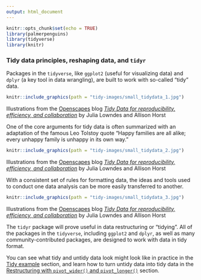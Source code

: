 ```yaml
---
output: html_document
---
```


```r
knitr::opts_chunk$set(echo = TRUE)
library(palmerpenguins)
library(tidyverse)
library(knitr)
```

### Tidy data principles, reshaping data, and `tidyr`

Packages in the `tidyverse`, like `ggplot2` (useful for visualizing data) and `dplyr` (a key tool in data wrangling), are built to work with so-called "tidy" data. 

```r
knitr::include_graphics(path = "tidy-images/small_tidydata_1.jpg")
```
Illustrations from the [Openscapes](https://www.openscapes.org/) blog [*Tidy Data for reproducibility, efficiency, and collaboration*](https://www.openscapes.org/blog/2020/10/12/tidy-data/) by Julia Lowndes and Allison Horst

One of the core arguments for tidy data is often summarized with an adaptation of the famous Leo Tolstoy quote "Happy families are all alike; every unhappy family is unhappy in its own way." 

```r
knitr::include_graphics(path = "tidy-images/small_tidydata_2.jpg")
```
Illustrations from the [Openscapes](https://www.openscapes.org/) blog [*Tidy Data for reproducibility, efficiency, and collaboration*](https://www.openscapes.org/blog/2020/10/12/tidy-data/) by Julia Lowndes and Allison Horst

With a consistent set of rules for formatting data, the ideas and tools used to conduct one data analysis can be more easily transferred to another.

```r
knitr::include_graphics(path = "tidy-images/small_tidydata_3.jpg")
```
Illustrations from the [Openscapes](https://www.openscapes.org/) blog [*Tidy Data for reproducibility, efficiency, and collaboration*](https://www.openscapes.org/blog/2020/10/12/tidy-data/) by Julia Lowndes and Allison Horst

The `tidyr` package will prove useful in data restructuring or "tidying". All of the packages in the `tidyverse`, including `ggplot2` and `dplyr`, as well as many community-contributed packages, are designed to work  with data in tidy format.

You can see what tidy and untidy data look might look like in practice in the [Tidy example](INTERNAL-LINK) section, and learn how to turn untidy data into tidy data in the [Restructuring with `pivot_wider()` and `pivot_longer()`](INTERNAL-LINK) section.
